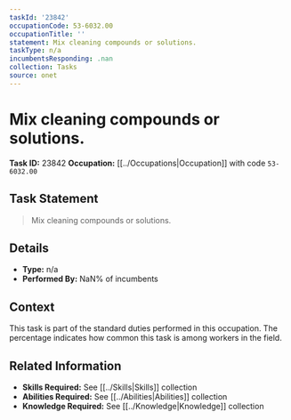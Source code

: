 ```yaml
---
taskId: '23842'
occupationCode: 53-6032.00
occupationTitle: ''
statement: Mix cleaning compounds or solutions.
taskType: n/a
incumbentsResponding: .nan
collection: Tasks
source: onet
---
```

# Mix cleaning compounds or solutions.

**Task ID:** 23842
**Occupation:** [[../Occupations|Occupation]] with code `53-6032.00`

## Task Statement

> Mix cleaning compounds or solutions.

## Details

- **Type:** n/a
- **Performed By:** NaN% of incumbents

## Context

This task is part of the standard duties performed in this occupation. The percentage indicates how common this task is among workers in the field.

## Related Information

- **Skills Required:** See [[../Skills|Skills]] collection
- **Abilities Required:** See [[../Abilities|Abilities]] collection
- **Knowledge Required:** See [[../Knowledge|Knowledge]] collection
